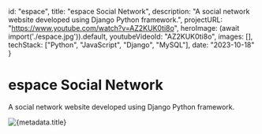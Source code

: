   id: "espace",
  title: "espace Social Network",
  description: "A social network website developed using Django Python framework.",
  projectURL: "https://www.youtube.com/watch?v=AZ2KUK0ti8o",
  heroImage: (await import('./espace.jpg')).default,
  youtubeVideoId: "AZ2KUK0ti8o",
  images: [],
  techStack: ["Python", "JavaScript", "Django", "MySQL"],
  date: "2023-10-18"
}


# espace Social Network

A social network website developed using Django Python framework.

<Image src={metadata.heroImage} alt={metadata.title} priority/>
